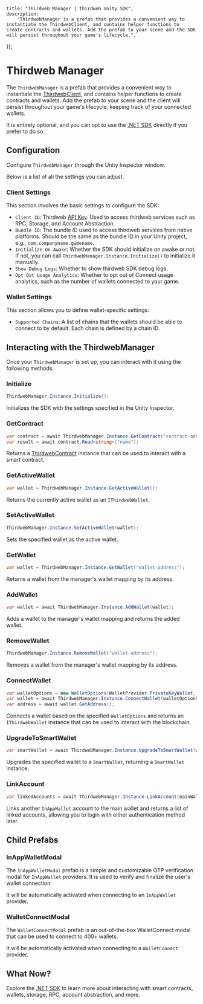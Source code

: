 

	title: "Thirdweb Manager | thirdweb Unity SDK",
	description:
		"ThirdwebManager is a prefab that provides a convenient way to instantiate the ThirdwebClient, and contains helper functions to create contracts and wallets. Add the prefab to your scene and the SDK will persist throughout your game's lifecycle.",
});

# Thirdweb Manager

The `ThirdwebManager` is a prefab that provides a convenient way to instantiate the [ThirdwebClient](/dotnet/client), and contains helper functions to create contracts and wallets. 
Add the prefab to your scene and the client will persist throughout your game's lifecycle, keeping track of your connected wallets.

It is entirely optional, and you can opt to use the [.NET SDK](/dotnet) directly if you prefer to do so.

<DocImage src={thirdwebManager} className="w-[600px]" />

## Configuration

Configure `ThirdwebManager` through the Unity Inspector window.

Below is a list of all the settings you can adjust.

### Client Settings

This section involves the basic settings to configure the SDK:

- `Client ID`: Thirdweb [API Key](https://thirdweb.com/create-api-key). Used to access thirdweb services such as RPC, Storage, and Account Abstraction.
- `Bundle ID`: The bundle ID used to access thirdweb services from native platforms. Should be the same as the bundle ID in your Unity project, e.g., `com.companyname.gamename`.
- `Initialize On Awake`: Whether the SDK should initialize on awake or not. If not, you can call `ThirdwebManager.Instance.Initialize()` to initialize it manually.
- `Show Debug Logs`: Whether to show thirdweb SDK debug logs.
- `Opt Out Usage Analytics`: Whether to opt out of Connect usage analytics, such as the number of wallets connected to your game.

### Wallet Settings

This section allows you to define wallet-specific settings:

- `Supported Chains`: A list of chains that the wallets should be able to connect to by default. Each chain is defined by a chain ID.

## Interacting with the ThirdwebManager

Once your `ThirdwebManager` is set up, you can interact with it using the following methods:

### Initialize

```csharp
ThirdwebManager.Instance.Initialize();
```

Initializes the SDK with the settings specified in the Unity Inspector.

### GetContract

```csharp
var contract = await ThirdwebManager.Instance.GetContract("contract-address", chainId, "optional-contract-abi");
var result = await contract.Read<string>("name");
```

Returns a [ThirdwebContract](/dotnet/contracts/create) instance that can be used to interact with a smart contract.

### GetActiveWallet

```csharp
var wallet = ThirdwebManager.Instance.GetActiveWallet();
```

Returns the currently active wallet as an `IThirdwebWallet`.

### SetActiveWallet

```csharp
ThirdwebManager.Instance.SetActiveWallet(wallet);
```

Sets the specified wallet as the active wallet.

### GetWallet

```csharp
var wallet = ThirdwebManager.Instance.GetWallet("wallet-address");
```

Returns a wallet from the manager's wallet mapping by its address.

### AddWallet

```csharp
var wallet = await ThirdwebManager.Instance.AddWallet(wallet);
```

Adds a wallet to the manager's wallet mapping and returns the added wallet.

### RemoveWallet

```csharp
ThirdwebManager.Instance.RemoveWallet("wallet-address");
```

Removes a wallet from the manager's wallet mapping by its address.

### ConnectWallet

```csharp
var walletOptions = new WalletOptions(WalletProvider.PrivateKeyWallet, 421614);
var wallet = await ThirdwebManager.Instance.ConnectWallet(walletOptions);
var address = await wallet.GetAddress();
```

Connects a wallet based on the specified `WalletOptions` and returns an `IThirdwebWallet` instance that can be used to interact with the blockchain.

### UpgradeToSmartWallet

```csharp
var smartWallet = await ThirdwebManager.Instance.UpgradeToSmartWallet(wallet, chainId, smartWalletOptions);
```

Upgrades the specified wallet to a `SmartWallet`, returning a `SmartWallet` instance.

### LinkAccount

```csharp
var linkedAccounts = await ThirdwebManager.Instance.LinkAccount(mainWallet, walletToLink, otp, chainId, jwtOrPayload);
```

Links another `InAppWallet` account to the main wallet and returns a list of linked accounts, allowing you to login with either authentication method later.

## Child Prefabs

### InAppWalletModal

The `InAppWalletModal` prefab is a simple and customizable OTP verification modal for `InAppWallet` providers. It is used to verify and finalize the user's wallet connection.

It will be automatically activated when connecting to an `InAppWallet` provider.

### WalletConnectModal

The `WalletConnectModal` prefab is an out-of-the-box WalletConnect modal that can be used to connect to 400+ wallets.

It will be automatically activated when connecting to a `WalletConnect` provider.

## What Now?

Explore the [.NET SDK](/dotnet) to learn more about interacting with smart contracts, wallets, storage, RPC, account abstraction, and more.
